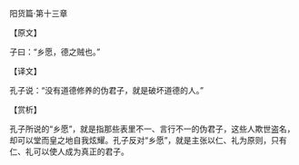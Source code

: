 

阳货篇·第十三章

【原文】

子曰：“乡愿，德之贼也。”

【译文】

孔子说：“没有道德修养的伪君子，就是破坏道德的人。”

【赏析】

孔子所说的“乡愿”，就是指那些表里不一、言行不一的伪君子，这些人欺世盗名，却可以堂而皇之地自我炫耀。孔子反对“乡愿”，就是主张以仁、礼为原则，只有仁、礼可以使人成为真正的君子。

